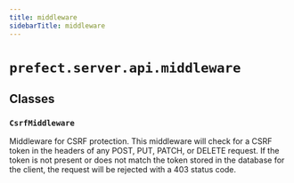 ```yaml
---
title: middleware
sidebarTitle: middleware
---
```


# `prefect.server.api.middleware`

## Classes

### `CsrfMiddleware` <sup><a href="https://github.com/prefecthq/prefect/blob/main/src/prefect/server/api/middleware.py#L15" target="_blank"><Icon icon="github" size="14" /></a></sup>


Middleware for CSRF protection. This middleware will check for a CSRF token
in the headers of any POST, PUT, PATCH, or DELETE request. If the token is
not present or does not match the token stored in the database for the
client, the request will be rejected with a 403 status code.

